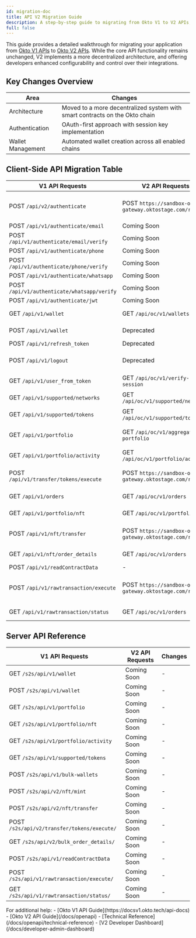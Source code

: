 ```yaml
---
id: migration-doc
title: API V2 Migration Guide
description: A step-by-step guide to migrating from Okto V1 to V2 APIs, which adopt a decentralized architecture for greater flexibility and security. It covers key changes, updated endpoints, and best practices to ensure a smooth transition.
full: false
---
```



This guide provides a detailed walkthrough for migrating your application from [Okto V1 APIs](https://docsv1.okto.tech/server-api-docs) to [Okto V2 APIs](). While the core API functionality remains unchanged, V2 implements a more decentralized architecture, and offering developers enhanced configurability and control over their integrations.


## Key Changes Overview

| Area | Changes |
|------|---------|
| Architecture | Moved to a more decentralized system with smart contracts on the Okto chain |
| Authentication | OAuth-first approach with session key implementation |
| Wallet Management | Automated wallet creation across all enabled chains |

## Client-Side API Migration Table

| V1 API Requests | V2 API Requests | Changes |
|-----------------|-----------------|---------|
| <ExternalLink href="https://docsv1.okto.tech/api-docs#tag/client/POST/api/v2/authenticate">POST `/api/v2/authenticate`</ExternalLink> | <ExternalLink href="/docs/openapi/authenticate/login-logout/loginUsingOktoAuth">POST `https://sandbox-okto-gateway.oktostage.com/rpc`</ExternalLink> | Unified RPC endpoint with `method="authenticate"` for login |
| <ExternalLink href="https://docsv1.okto.tech/api-docs#tag/client/POST/api/v1/authenticate/email">POST `/api/v1/authenticate/email`</ExternalLink> | Coming Soon | - |
| <ExternalLink href="https://docsv1.okto.tech/api-docs#tag/client/POST/api/v1/authenticate/email/verify">POST `/api/v1/authenticate/email/verify`</ExternalLink> | Coming Soon | - |
| <ExternalLink href="https://docsv1.okto.tech/api-docs#tag/client/POST/api/v1/authenticate/phone">POST `/api/v1/authenticate/phone`</ExternalLink> | Coming Soon | - |
| <ExternalLink href="https://docsv1.okto.tech/api-docs#tag/client/POST/api/v1/authenticate/phone/verify">POST `/api/v1/authenticate/phone/verify`</ExternalLink> | Coming Soon | - |
| <ExternalLink href="https://docsv1.okto.tech/api-docs#tag/client/POST/api/v1/authenticate/whatsapp">POST `/api/v1/authenticate/whatsapp`</ExternalLink> | Coming Soon | - |
| <ExternalLink href="https://docsv1.okto.tech/api-docs#tag/client/POST/api/v1/authenticate/whatsapp/verify">POST `/api/v1/authenticate/whatsapp/verify`</ExternalLink> | Coming Soon | - |
| <ExternalLink href="https://docsv1.okto.tech/api-docs#tag/client/POST/api/v1/authenticate/jwt">POST `/api/v1/authenticate/jwt`</ExternalLink> | Coming Soon | - |
| <ExternalLink href="https://docsv1.okto.tech/api-docs#tag/client/GET/api/v1/wallet">GET `/api/v1/wallet`</ExternalLink> | <ExternalLink href="/docs/openapi/explorer/get-wallets">GET `/api/oc/v1/wallets`</ExternalLink> | Fetches all user wallets |
| <ExternalLink href="https://docsv1.okto.tech/api-docs#tag/client/POST/api/v1/wallet">POST `/api/v1/wallet`</ExternalLink> | Deprecated | Wallets are auto-created|
| <ExternalLink href="https://docsv1.okto.tech/api-docs#tag/client/POST/api/v1/refresh_token">POST `/api/v1/refresh_token`</ExternalLink> | Deprecated | - |
| <ExternalLink href="https://docsv1.okto.tech/api-docs#tag/client/POST/api/v1/logout">POST `/api/v1/logout`</ExternalLink> | Deprecated | Now managed through customizable sessions|
| <ExternalLink href="https://docsv1.okto.tech/api-docs#tag/client/GET/api/v1/user_from_token">GET `/api/v1/user_from_token`</ExternalLink> | <ExternalLink href="/docs/openapi/explorer/user-session-verify">GET `/api/oc/v1/verify-session`</ExternalLink> | Now returns detailed user information |
| <ExternalLink href="https://docsv1.okto.tech/api-docs#tag/client/GET/api/v1/supported/networks">GET `/api/v1/supported/networks`</ExternalLink> | <ExternalLink href="/docs/openapi/explorer/get-supported-networks">GET `/api/oc/v1/supported/networks`</ExternalLink> | Fetches details of all the enabled networks |
| <ExternalLink href="https://docsv1.okto.tech/api-docs#tag/client/GET/api/v1/supported/tokens">GET `/api/v1/supported/tokens`</ExternalLink> | <ExternalLink href="/docs/openapi/explorer/get-supported-tokens">GET `/api/oc/v1/supported/tokens`</ExternalLink> | Fetches details of all available tokens |
| <ExternalLink href="https://docsv1.okto.tech/api-docs#tag/client/GET/api/v1/portfolio">GET `/api/v1/portfolio`</ExternalLink> | <ExternalLink href="/docs/openapi/explorer/get-portfolio">GET `/api/oc/v1/aggregated-portfolio`</ExternalLink> | Retrieves the user's aggregated portfolio data |
| <ExternalLink href="https://docsv1.okto.tech/api-docs#tag/client/GET/api/v1/portfolio/activity">GET `/api/v1/portfolio/activity`</ExternalLink> | <ExternalLink href="/docs/openapi/explorer/get-portfolio-activity">GET `/api/oc/v1/portfolio/activity`</ExternalLink> | Retrieves user's portfolio activity |
| <ExternalLink href="https://docsv1.okto.tech/api-docs#tag/client/POST/api/v1/transfer/tokens/execute">POST `/api/v1/transfer/tokens/execute`</ExternalLink> | <ExternalLink href="/docs/openapi/tokenTransfer">POST `https://sandbox-okto-gateway.oktostage.com/rpc`</ExternalLink> | Unified RPC endpoint with `method="execute"` for Token Transfer |
| <ExternalLink href="https://docsv1.okto.tech/api-docs#tag/client/GET/api/v1/orders">GET `/api/v1/orders`</ExternalLink> | <ExternalLink href="/docs/openapi/explorer/get-order-history">GET `/api/oc/v1/orders`</ExternalLink> | Replaced by Get Order History |
| <ExternalLink href="https://docsv1.okto.tech/api-docs#tag/client/GET/api/v1/portfolio/nft">GET `/api/v1/portfolio/nft`</ExternalLink> | <ExternalLink href="/docs/openapi/explorer/get-nft-portfolio">GET `/api/oc/v1/portfolio/nft`</ExternalLink> | Retrieves user's NFT portfolio |
| <ExternalLink href="https://docsv1.okto.tech/api-docs#tag/client/POST/api/v1/nft/transfer">POST `/api/v1/nft/transfer`</ExternalLink> | <ExternalLink href="/docs/openapi/nftTransfer">POST `https://sandbox-okto-gateway.oktostage.com/rpc`</ExternalLink> | Unified RPC endpoint with `method="execute"` for NFT Transfer |
| <ExternalLink href="https://docsv1.okto.tech/api-docs#tag/client/GET/api/v1/nft/order_details">GET `/api/v1/nft/order_details`</ExternalLink> | <ExternalLink href="/docs/openapi/explorer/get-order-history">GET `/api/oc/v1/orders`</ExternalLink> | Replaced by Get Order History |
| <ExternalLink href="https://docsv1.okto.tech/api-docs#tag/client/POST/api/v1/readContractData">POST `/api/v1/readContractData` </ExternalLink> | - | - |
| <ExternalLink href="https://docsv1.okto.tech/api-docs#tag/client/POST/api/v1/rawtransaction/execute">POST `/api/v1/rawtransaction/execute`</ExternalLink> | <ExternalLink href="/docs/openapi/evmRawTransaction">POST `https://sandbox-okto-gateway.oktostage.com/rpc`</ExternalLink> | Unified RPC endpoint with `method="execute"` for EVM Raw Transaction |
| <ExternalLink href="https://docsv1.okto.tech/api-docs#tag/client/GET/api/v1/rawtransaction/status">GET `/api/v1/rawtransaction/status`</ExternalLink> | <ExternalLink href="/docs/openapi/explorer/get-order-history">GET `/api/oc/v1/orders`</ExternalLink> | Replaced by Get Order History |

## Server API Reference

| V1 API Requests | V2 API Requests | Changes |
|-----------------|-----------------|---------|
| <ExternalLink href="https://docsv1.okto.tech/server-api-docs#tag/server/GET/s2s/api/v1/wallet">GET `/s2s/api/v1/wallet`</ExternalLink> | Coming Soon  | - |
| <ExternalLink href="https://docsv1.okto.tech/server-api-docs#tag/server/POST/s2s/api/v1/wallet">POST `/s2s/api/v1/wallet`</ExternalLink> | Coming Soon  | - |
| <ExternalLink href="https://docsv1.okto.tech/server-api-docs#tag/server/GET/s2s/api/v1/portfolio">GET `/s2s/api/v1/portfolio`</ExternalLink> | Coming Soon  | - |
| <ExternalLink href="https://docsv1.okto.tech/server-api-docs#tag/server/GET/s2s/api/v1/portfolio/nft">GET `/s2s/api/v1/portfolio/nft`</ExternalLink> | Coming Soon  | - |
| <ExternalLink href="https://docsv1.okto.tech/server-api-docs#tag/server/GET/s2s/api/v1/portfolio/activity">GET `/s2s/api/v1/portfolio/activity`</ExternalLink> | Coming Soon  | - |
| <ExternalLink href="https://docsv1.okto.tech/server-api-docs#tag/server/GET/s2s/api/v1/supported/tokens">GET `/s2s/api/v1/supported/tokens`</ExternalLink> | Coming Soon  | - |
| <ExternalLink href="https://docsv1.okto.tech/server-api-docs#tag/server/POST/s2s/api/v1/bulk-wallets">POST `/s2s/api/v1/bulk-wallets`</ExternalLink> | Coming Soon  | - |
| <ExternalLink href="https://docsv1.okto.tech/server-api-docs#tag/server/POSTs2s/api/v2/nft/mint">POST `/s2s/api/v2/nft/mint`</ExternalLink> | Coming Soon | - |
| <ExternalLink href="https://docsv1.okto.tech/server-api-docs#tag/server/POSTs2s/api/v2/nft/transfer">POST `/s2s/api/v2/nft/transfer`</ExternalLink> | Coming Soon  | - |
| <ExternalLink href="https://docsv1.okto.tech/server-api-docs#tag/server/POSTs2s/api/v2/transfer/tokens/execute/">POST `/s2s/api/v2/transfer/tokens/execute/`</ExternalLink> | Coming Soon | - |
| <ExternalLink href="https://docsv1.okto.tech/server-api-docs#tag/server/GET/s2s/api/v2/bulk_order_details/">GET `/s2s/api/v2/bulk_order_details/`</ExternalLink> | Coming Soon | - |
| <ExternalLink href="https://docsv1.okto.tech/server-api-docs#tag/server/POST/s2s/api/v1/readContractData">POST `/s2s/api/v1/readContractData`</ExternalLink> | Coming Soon  | - |
| <ExternalLink href="https://docsv1.okto.tech/server-api-docs#tag/server/POST/s2s/api/v1/rawtransaction/execute/">POST `/s2s/api/v1/rawtransaction/execute/`</ExternalLink> | Coming Soon  | - |
| <ExternalLink href="https://docsv1.okto.tech/server-api-docs#tag/server/GET/s2s/api/v1/rawtransaction/status/">GET `/s2s/api/v1/rawtransaction/status/`</ExternalLink> | Coming Soon | - |

<Callout title="Migration Support">
For additional help:
- [Okto V1 API Guide](https://docsv1.okto.tech/api-docs)
- [Okto V2 API Guide](/docs/openapi)
- [Technical Reference](/docs/openapi/technical-reference)
- [V2 Developer Dashboard](/docs/developer-admin-dashboard)
</Callout>